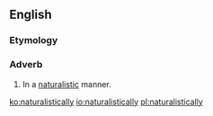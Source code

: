 ==English==

===Etymology===
{{suffix|en|naturalistic|ally}}

===Adverb===
{{en-adv}}

# In a [[naturalistic]] manner.

[[ko:naturalistically]]
[[io:naturalistically]]
[[pl:naturalistically]]